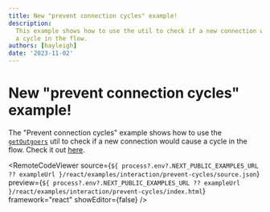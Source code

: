 ```yaml
---
title: New "prevent connection cycles" example!
description:
  This example shows how to use the util to check if a new connection would cause
  a cycle in the flow.
authors: [hayleigh]
date: '2023-11-02'
---
```



# New "prevent connection cycles" example!

The "Prevent connection cycles" example shows how to use the
[`getOutgoers`](/api-reference/utils/get-outgoers) util to check if a new
connection would cause a cycle in the flow. Check it out [here](/examples/interaction/prevent-cycles).

<RemoteCodeViewer
  source={`${
    process?.env?.NEXT_PUBLIC_EXAMPLES_URL ?? exampleUrl
  }/react/examples/interaction/prevent-cycles/source.json`}
  preview={`${
    process?.env?.NEXT_PUBLIC_EXAMPLES_URL ?? exampleUrl
  }/react/examples/interaction/prevent-cycles/index.html`}
  framework="react"
  showEditor={false}
/>
